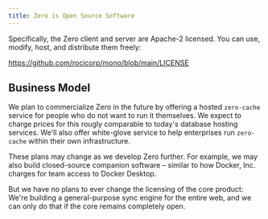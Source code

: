 ```yaml
---
title: Zero is Open Source Software
---
```


Specifically, the Zero client and server are Apache-2 licensed. You can use, modify, host, and distribute them freely:

https://github.com/rocicorp/mono/blob/main/LICENSE

## Business Model

We plan to commercialize Zero in the future by offering a hosted `zero-cache` service for people who do not want to run it themselves. We expect to charge prices for this rougly comparable to today's database hosting services. We'll also offer white-glove service to help enterprises run `zero-cache` within their own infrastructure.

These plans may change as we develop Zero further. For example, we may also build closed-source companion software – similar to how Docker, Inc. charges for team access to Docker Desktop.

But we have no plans to ever change the licensing of the core product: We're building a general-purpose sync engine for the entire web, and we can only do that if the core remains completely open.
